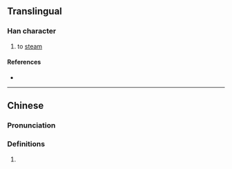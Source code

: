{{character info}}
==Translingual==

===Han character===
{{Han char|rn=86|rad=火|as=10|sn=14|four=|canj=FHHW|ids=⿰火留}}

# to [[steam]]

====References====
* {{Han ref|kx=0680.101|hdz=32224.040|uh=7198|ud=29080}}

----

==Chinese==
{{zh-forms|alt=𰜈-second round simplified}}

===Pronunciation===
{{zh-pron
|m=liū
|cat=
}}

===Definitions===
{{zh-hanzi}}

# {{rfdef|cmn|sort=火10}}